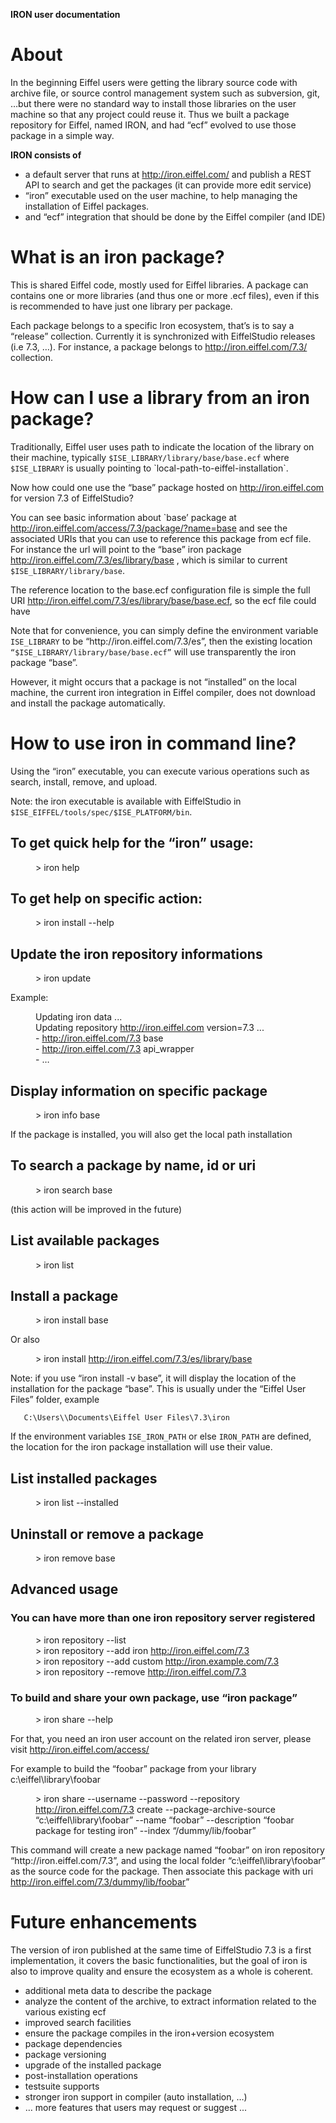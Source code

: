 {{UnderConstruction}}

'''IRON user documentation'''

= About=
In the beginning Eiffel users were getting the library source code with archive file, or source control management system such as subversion, git, …but there were no standard way to install those libraries on the user machine so that any project could reuse it. Thus we built a package repository for Eiffel, named IRON, and had “ecf” evolved to use those package in a simple way.

'''IRON consists of '''
* a default server that runs at http://iron.eiffel.com/ and publish a REST API to search and get the packages (it can provide more edit service)
* “iron” executable used on the user machine, to help managing the installation of Eiffel packages.
* and “ecf” integration that should be done by the Eiffel compiler (and IDE)

=What is an iron package?=
This is shared Eiffel code, mostly used for Eiffel libraries. A package can contains one or more libraries (and thus one or more .ecf files), even if this is recommended to have just one library per package. 

Each package belongs to a specific Iron ecosystem, that’s is to say a “release” collection. Currently it is synchronized with EiffelStudio releases (i.e 7.3, …). 
For instance, a package belongs to http://iron.eiffel.com/7.3/ collection.

=How can I use a library from an iron package?=
Traditionally, Eiffel user uses path to indicate the location of the library on their machine, typically <code>$ISE_LIBRARY/library/base/base.ecf</code> where <code>$ISE_LIBRARY</code> is usually pointing to `local-path-to-eiffel-installation`.

Now how could one use the “base” package hosted on http://iron.eiffel.com for version 7.3 of EiffelStudio? 

You can see basic information about `base’ package at http://iron.eiffel.com/access/7.3/package/?name=base and see the associated URIs that you can use to reference this package from ecf file. For instance the url will point to the “base” iron package  http://iron.eiffel.com/7.3/es/library/base , which is similar to current <code>$ISE_LIBRARY/library/base</code>.

The reference location to the base.ecf configuration file is simple the full URI http://iron.eiffel.com/7.3/es/library/base/base.ecf, so the ecf file could have
:   <library name=”base” location=”http://iron.eiffel.com/7.3/es/library/base/base.ecf” />

Note that for convenience, you can simply define the environment variable <code>ISE_LIBRARY</code> to be “http://iron.eiffel.com/7.3/es”, then the existing location <code>“$ISE_LIBRARY/library/base/base.ecf”</code> will use transparently the iron package “base”.

However, it might occurs that a package is not “installed” on the local machine, the current iron integration in Eiffel compiler, does not download and install the package automatically.

=How to use '''iron''' in command line?=
Using the “iron” executable, you can execute various operations such as search, install, remove, and upload.

Note: the iron executable is available with EiffelStudio in <code>$ISE_EIFFEL/tools/spec/$ISE_PLATFORM/bin</code>.

==To get quick help for the “iron” usage:==
:  > iron help 

==To get help on specific action:==
:  > iron install --help

==Update the iron repository informations==
:  > iron update
Example:
:  Updating iron data ...
:  Updating repository http://iron.eiffel.com version=7.3 ...
:  - http://iron.eiffel.com/7.3 base
:  - http://iron.eiffel.com/7.3 api_wrapper
:  - …

==Display information on specific package==
:  > iron info base
If the package is installed, you will also get the local path installation

==To search a package by name, id or uri==
:  > iron search base
(this action will be improved in the future)

==List available packages==
:  > iron list	

==Install a package==
:  > iron install base
Or also
:  > iron install http://iron.eiffel.com/7.3/es/library/base

Note: if you use “iron install -v base”, it will display the location of the installation for the package “base”.
This is usually under the “Eiffel User Files” folder, example
    <code>C:\Users\<your-login>\Documents\Eiffel User Files\7.3\iron</code>

If the environment variables <code>ISE_IRON_PATH</code> or else <code>IRON_PATH</code> are defined, the location for the iron package installation will use their value.

==List installed packages==
:  > iron list --installed

==Uninstall or remove a package==
:  > iron remove base

==Advanced usage==
===You can have more than one iron repository server registered===
:  > iron repository --list
:  > iron repository --add iron http://iron.eiffel.com/7.3
:  > iron repository --add custom http://iron.example.com/7.3
:  > iron repository --remove http://iron.eiffel.com/7.3

===To build and share your own package, use “iron package”===
:  > iron share --help
For that, you need an iron user account on the related iron server, please visit http://iron.eiffel.com/access/ 

For example to build the “foobar” package from your library c:\eiffel\library\foobar
:  > iron share --username <your-login> --password <your-password> --repository http://iron.eiffel.com/7.3 create --package-archive-source “c:\eiffel\library\foobar” --name “foobar” --description “foobar package for testing iron” --index “/dummy/lib/foobar”

This command will create a new package named “foobar” on iron repository “http://iron.eiffel.com/7.3”, and using the local folder “c:\eiffel\library\foobar” as the source code for the package.
Then associate this package with uri http://iron.eiffel.com/7.3/dummy/lib/foobar”

=Future enhancements=
The version of iron published at the same time of EiffelStudio 7.3 is a first implementation, it covers the basic functionalities, but the goal of iron is also to improve quality and ensure the ecosystem as a whole is coherent.

* additional meta data to describe the package
* analyze the content of the archive, to extract information related to the various existing ecf
* improved search facilities
* ensure the package compiles in the iron+version ecosystem
* package dependencies
* package versioning
* upgrade of the installed package
* post-installation operations
* testsuite supports
* stronger iron support in compiler  (auto installation, …)
* … more features that users may request or suggest ...

